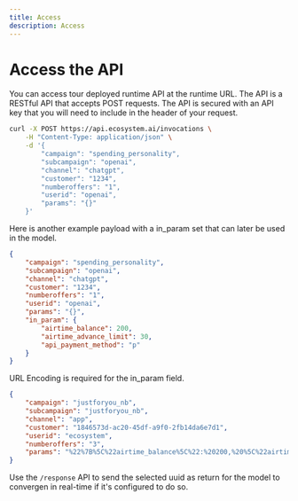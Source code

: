 ```yaml
---
title: Access
description: Access
---
```



# Access the API

You can access tour deployed runtime API at the runtime URL. The API is a RESTful API that accepts POST requests. The API is secured with an API key that you will need to include in the header of your request.

```bash
curl -X POST https://api.ecosystem.ai/invocations \
    -H "Content-Type: application/json" \
    -d '{
        "campaign": "spending_personality",
        "subcampaign": "openai",
        "channel": "chatgpt",
        "customer": "1234",
        "numberoffers": "1",
        "userid": "openai",
        "params": "{}"
    }'
```

Here is another example payload with a in_param set that can later be used in the model.

```json
{
    "campaign": "spending_personality",
    "subcampaign": "openai",
    "channel": "chatgpt",
    "customer": "1234",
    "numberoffers": "1",
    "userid": "openai",
    "params": "{}",
    "in_param": {
        "airtime_balance": 200,
        "airtime_advance_limit": 30,
        "api_payment_method": "p"
    }
}
```

URL Encoding is required for the in_param field.

```json
{
    "campaign": "justforyou_nb",
    "subcampaign": "justforyou_nb",
    "channel": "app",
    "customer": "1846573d-ac20-45df-a9f0-2fb14da6e7d1",
    "userid": "ecosystem",
    "numberoffers": "3",
    "params": "%22%7B%5C%22airtime_balance%5C%22:%20200,%20%5C%22airtime_advance_limit%5C%22:%2030,%20%5C%22api_payment_method%5C%22:%20%5C%22p%5C%22%7D%22"
}
```
Use the ```/response``` API to send the selected uuid as return for the model to convergen in real-time if it's configured to do so.
